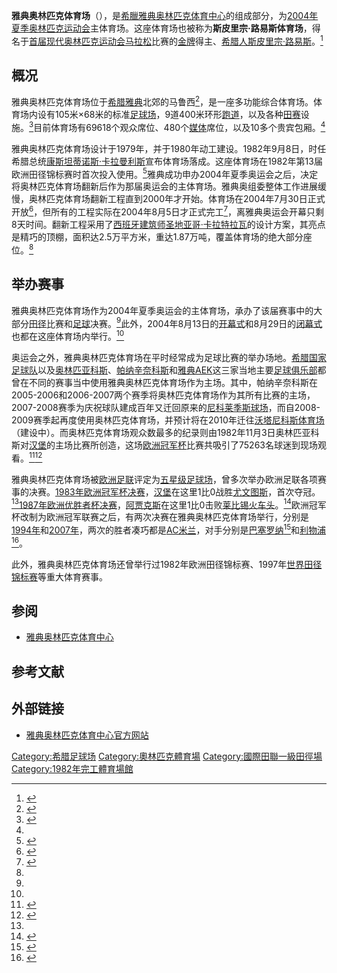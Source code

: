 {{noteTA
|G1=football
|G2=uefa
|1=zh-hans:雅典AEK; zh-hk:AEK雅典;
}}
{{Infobox Stadium 
|stadium_name      = 雅典奥林匹克体育场<br>Ολυμπιακό Στάδιο Αθήνας
|nickname          = 斯皮里宗·路易斯体育场
|image             =
|caption           = [[歐洲足協足球場分類|欧洲足联足球场]]{{rating|5|5}}
|fullname          = 
|location          = [[希腊|希腊]][[雅典|雅典]]马鲁西
|coordinates       = {{coord|38|02|10|N|23|47|15|E|type:landmark}}
|built             = 1979年
|opened            = 1982年
|renovated         = 2000年-2004年（[[2004年夏季奥林匹克运动会|奥运会]]）
|closed            = 
|demolished        = 
|owner             = 希腊政府
|operator          = 雅典奥林匹克体育中心
|surface           = 草皮
|construction_cost = 2.65亿欧元（2004年翻新）
|architect         = [[圣地亚哥·卡拉特拉瓦|圣地亚哥·卡拉特拉瓦]]（翻新）
|former_names      = 
|tenants           = [[帕纳辛奈科斯足球俱乐部|帕纳辛奈科斯足球俱乐部]]<br>[[奥林匹亚科斯足球俱乐部|奥林匹亚科斯足球俱乐部]]<br>[[雅典AEK足球俱乐部|雅典AEK足球俱乐部]]<br>[[希腊国家足球队|希腊国家足球队]]<br>[[2004年夏季奥林匹克运动会|2004年夏季奥林匹克运动会]]
|seating_capacity  = 75,000
|dimensions        = 105米×68米
}}
'''雅典奥林匹克体育场'''（{{lang-el|Ολυμπιακό Στάδιο Αθήνας}}），是[[希臘|希臘]][[雅典奥林匹克体育中心|雅典奥林匹克体育中心]]的组成部分，为[[2004年夏季奥林匹克运动会|2004年夏季奥林匹克运动会]]主体育场。这座体育场也被称为'''斯皮里宗·路易斯体育场'''，得名于[[1896年夏季奥林匹克运动会|首届现代奥林匹克运动会]][[马拉松|马拉松]]比赛的[[金牌|金牌]]得主、[[希腊人|希腊人]][[斯皮里宗·路易斯|斯皮里宗·路易斯]]。<ref name="xinhua">{{cite web |url=http://news.xinhuanet.com/sports/2004-08/12/content_1766770.htm |title=聚焦雅典奥运场馆 |publisher=[[新华网|新华网]] |date=2004年8月12日 |accessdate=2008年11月24日 |language=zh |archive-date=2008年7月23日 |archive-url=https://web.archive.org/web/20080723084057/http://news.xinhuanet.com/sports/2004-08/12/content_1766770.htm |dead-url=no }}</ref>

== 概况 ==
雅典奥林匹克体育场位于[[希腊|希腊]][[雅典|雅典]]北郊的马鲁西<ref>{{cite web |url=http://beijing.titan24.com/08-09-13/114662.html |title=雅典奥林匹克体育场--奥运后闲置 如今为AEK主场 |publisher=体坛网 |date=2008年9月13日 |accessdate=2008年11月24日 |language=zh }}{{dead link|date=2018年2月 |bot=InternetArchiveBot |fix-attempted=yes }}</ref>，是一座多功能综合体育场。体育场内设有105米×68米的标准[[足球场|足球场]]，9道400米环形[[跑道_(体育)|跑道]]，以及各种[[田赛|田赛]]设施。<ref name="main">{{cite web |url=http://www.oaka.com.gr/article_detail.asp?e_cat_serial=001003001001&e_cat_id=132&e_article_id=142 |title=Main Olympic Stadium |publisher=雅典奥林匹克体育中心 |date= |accessdate=2008年11月24日 |language=en |deadurl=yes |archiveurl=https://web.archive.org/web/20110929021349/http://www.oaka.com.gr/article_detail.asp?e_cat_serial=001003001001&e_cat_id=132&e_article_id=142 |archivedate=2011年9月29日 }}</ref>目前体育场有69618个观众席位、480个[[媒体|媒体]]席位，以及10多个贵宾包厢。<ref name="main"/>

雅典奥林匹克体育场设计于1979年，并于1980年动工建设。1982年9月8日，时任希腊总统[[康斯坦蒂诺斯·卡拉曼利斯|康斯坦蒂诺斯·卡拉曼利斯]]宣布体育场落成。这座体育场在1982年第13届欧洲田径锦标赛时首次投入使用。<ref name="HistoricApproach">{{cite web |url=http://www.oaka.com.gr/article_detail.asp?e_cat_serial=001002001&e_cat_id=128&e_article_id=194 |title=Historic Approach |publisher=雅典奥林匹克体育中心 |date= |accessdate=2008年11月24日 |language=en |deadurl=yes |archiveurl=https://web.archive.org/web/20140427083003/http://www.oaka.com.gr/article_detail.asp?e_cat_serial=001002001&e_cat_id=128&e_article_id=194 |archivedate=2014年4月27日 }}</ref>雅典成功申办2004年夏季奥运会之后，决定将奥林匹克体育场翻新后作为那届奥运会的主体育场。雅典奥组委整体工作进展缓慢，奥林匹克体育场翻新工程直到2000年才开始。体育场在2004年7月30日正式开放<ref name="aig">{{cite web |url=http://www.athensinfoguide.com/olympicvenues.htm |title=2004 Olympic Summer Games venues in Athens |publisher=Athens Info Guide |date= |accessdate=2008年11月24日 |language=en |archive-date=2009年10月16日 |archive-url=https://web.archive.org/web/20091016101338/http://www.athensinfoguide.com/olympicvenues.htm |dead-url=no }}</ref>，但所有的工程实际在2004年8月5日才正式完工<ref name="southcn">{{cite web |url=http://www.southcn.com/sports/2004/pics/200408061343.htm |title=雅典奥运会主体育场完工 宏伟外观亮相世界 |publisher=[[南方网|南方网]] |date=2004年8月6日 |accessdate=2008年11月24日 |language=zh |archive-date=2016年3月4日 |archive-url=https://web.archive.org/web/20160304203217/http://www.southcn.com/sports/2004/pics/200408061343.htm |dead-url=no }}</ref>，离雅典奥运会开幕只剩8天时间。翻新工程采用了[[西班牙|西班牙]][[建筑师|建筑师]][[圣地亚哥·卡拉特拉瓦|圣地亚哥·卡拉特拉瓦]]的设计方案，其亮点是精巧的顶棚，面积达2.5万平方米，重达1.87万吨，覆盖体育场的绝大部分座位。<ref name="xinhua"/>

== 举办赛事 ==
雅典奥林匹克体育场作为2004年夏季奥运会的主体育场，承办了该届赛事中的大部分[[田径|田径]]比赛和[[足球|足球]]决赛。<ref name="aig"/>此外，2004年8月13日的[[开幕式|开幕式]]和8月29日的[[闭幕式|闭幕式]]也都在这座体育场内举行。<ref name="aig"/>

奥运会之外，雅典奥林匹克体育场在平时经常成为足球比赛的举办场地。[[希腊国家足球队|希腊国家足球队]]以及[[奥林匹亚科斯足球俱乐部|奥林匹亚科斯]]、[[帕纳辛奈科斯足球俱乐部|帕纳辛奈科斯]]和[[雅典AEK足球俱乐部|雅典AEK]]这三家当地主要[[足球俱乐部|足球俱乐部]]都曾在不同的赛事当中使用雅典奥林匹克体育场作为主场。其中，帕纳辛奈科斯在2005-2006和2006-2007两个赛季将奥林匹克体育场作为其所有比赛的主场，2007-2008赛季为庆祝球队建成百年又迁回原来的[[尼科莱季斯球场|尼科莱季斯球场]]，而自2008-2009赛季起再度使用奥林匹克体育场，并预计将在2010年迁往[[沃塔尼科斯体育场|沃塔尼科斯体育场]]（建设中）。而奥林匹克体育场观众数最多的纪录则由1982年11月3日奥林匹亚科斯对[[汉堡体育俱乐部|汉堡]]的主场比赛所创造，这场[[欧洲冠军杯|欧洲冠军杯]]比赛共吸引了75263名球迷到现场观看。<ref>{{cite web |url=http://www.stadia.gr/oaka/oaka-f.html |title=Athens Olympic Stadium "Spyros Louis" |publisher=stadia.gr |date= |accessdate=2008年11月25日 |language=en |archive-date=2010年12月23日 |archive-url=https://web.archive.org/web/20101223213806/http://stadia.gr/oaka/oaka-f.html |dead-url=no }}</ref><ref name="rsssf198283">{{cite web |url=http://www.rsssf.com/ec/ec198283det.html#cc |title=European Champions' Cup 1982-83 - Details |publisher=rsssf.com |date= |accessdate=2008年11月25日 |language=en |archive-date=2018年5月16日 |archive-url=https://web.archive.org/web/20180516224442/http://www.rsssf.com/ec/ec198283det.html#cc |dead-url=no }}</ref>

雅典奥林匹克体育场被[[欧洲足联|欧洲足联]]评定为[[欧洲足联五星级足球场|五星级足球场]]，曾多次举办欧洲足联各项赛事的决赛。[[1983年欧洲冠军杯决赛|1983年欧洲冠军杯决赛]]，[[汉堡体育俱乐部|汉堡]]在这里1比0战胜[[尤文图斯足球俱乐部|尤文图斯]]，首次夺冠。<ref name="rsssf198283"/>[[1987年欧洲优胜者杯决赛|1987年欧洲优胜者杯决赛]]，[[阿贾克斯足球俱乐部|阿贾克斯]]在这里1比0击败[[莱比锡火车头足球俱乐部|莱比锡火车头]]。<ref name="rsssf198687">{{cite web |url=http://www.rsssf.com/ec/ec198687.html#cwc |title=Cup Winners' Cup 1986-87 |publisher=rsssf.com |date= |accessdate=2008年11月25日 |language=en |archive-date=2011年9月21日 |archive-url=https://web.archive.org/web/20110921043339/http://www.rsssf.com/ec/ec198687.html#cwc |dead-url=no }}</ref>欧洲冠军杯改制为欧洲冠军联赛之后，有两次决赛在雅典奥林匹克体育场举行，分别是[[1994年欧洲冠军联赛决赛|1994年]]和[[2007年欧洲冠军联赛决赛|2007年]]，两次的胜者凑巧都是[[米兰足球俱乐部|AC米兰]]，对手分别是[[巴塞罗纳足球俱乐部|巴塞罗纳]]<ref name="rsssf199394">{{cite web |url=http://www.rsssf.com/ec/ec199394.html |title=European Competitions 1993-94 |publisher=rsssf.com |date= |accessdate=2008年11月25日 |language=en |archive-date=2013年3月4日 |archive-url=https://web.archive.org/web/20130304022919/http://www.rsssf.com/ec/ec199394.html |dead-url=no }}</ref>和[[利物浦足球俱乐部|利物浦]]<ref>{{cite web |url=http://www.uefa.com/newsfiles/ucl/2006/300099_fr.pdf |title=Full Time Report |publisher=[[欧洲足联|欧洲足联]] |date=2007年5月23日 |accessdate=2008年11月25日 |format=PDF |language=en |archive-date=2012年11月4日 |archive-url=https://web.archive.org/web/20121104021619/http://www.uefa.com/newsfiles/ucl/2006/300099_fr.pdf |dead-url=no }}</ref>。

此外，雅典奥林匹克体育场还曾举行过1982年欧洲田径锦标赛、1997年[[世界田径锦标赛|世界田径锦标赛]]等重大体育赛事。

== 参阅 ==
* [[雅典奥林匹克体育中心|雅典奥林匹克体育中心]]

== 参考文献 ==
{{reflist|2}}

== 外部链接 ==
{{commons|Category:Athens Olympic Stadium}}
* {{El icon}}{{En icon}}[http://www.oaka.com.gr/ 雅典奥林匹克体育中心官方网站]{{Wayback|url=http://www.oaka.com.gr/ |date=20060614161110 }}

{{start box}}
{{succession box 
  | title=[[欧洲冠军杯|欧洲冠军杯]]<br>决赛场地
  | before=[[费耶诺德球场|费耶诺德球场]] <br> （[[鹿特丹|鹿特丹]]）
  | after=[[罗马奥林匹克体育场|罗马奥林匹克体育场]] <br> （[[罗马|罗马]]）
  | years=1983年
}}
{{succession box 
  | title=[[欧洲优胜者杯|欧洲优胜者杯]]<br>决赛场地
  | before=[[热尔兰体育场|热尔兰体育场]] <br> （[[里昂|里昂]]）
  | after=[[梅纳乌球场|梅纳乌球场]] <br> （[[斯特拉斯堡|斯特拉斯堡]]）
  | years=1987年
}}
{{succession box 
  | title=[[欧洲冠军联赛|欧洲冠军联赛]]<br>决赛场地
  | before=[[慕尼黑奥林匹克体育场|慕尼黑奥林匹克体育场]] <br> （[[慕尼黑|慕尼黑]]）
  | after=[[恩斯特·哈佩尔体育场|恩斯特·哈佩尔体育场]] <br> （[[维也纳|维也纳]]）
  | years=1994年
}}
{{succession box 
  | title=[[世界田径锦标赛|世界田径锦标赛]]<br> 场地|
  | before=[[乌列维体育场|乌列维体育场]] <br> （[[哥德堡|哥德堡]]） 
  | after=[[塞维利亚奥林匹克体育场|塞维利亚奥林匹克体育场]] <br/> （[[塞维利亚|塞维利亚]]）
  | years=1997年
}}
{{succession box
  | title  = [[夏季奥林匹克运动会|夏季奥林匹克运动会]]<br>开、闭幕式场地
  | before = [[澳大利亚体育场|澳大利亚体育场]] <br> （[[悉尼|悉尼]]）
  | after  = [[国家体育场_(北京)|国家体育场]] <br> （[[北京|北京]]）
  | years  = 2004年
}}
{{succession box
  | title  = [[奥林匹克运动会田径比赛|奥林匹克运动会田径比赛]]<br>主场地
  | before = [[澳大利亚体育场|澳大利亚体育场]] <br> （[[悉尼|悉尼]]）
  | after  = [[国家体育场_(北京)|国家体育场]] <br> （[[北京|北京]]）
  | years  = 2004年
}}
{{succession box
  | title  = [[奥林匹克运动会足球比赛|奥林匹克运动会足球比赛]]<br>决赛场地
  | before = [[澳大利亚体育场|澳大利亚体育场]] <br> （[[悉尼|悉尼]]）
  | after  = [[国家体育场_(北京)|国家体育场]] <br> （[[北京|北京]]）
  | years  = 2004年
}}
{{succession box |
  | title=[[欧洲冠军联赛|欧洲冠军联赛]]<br>决赛场地
  | before=[[法兰西体育场|法兰西体育场]] <br> （[[圣但尼_(塞纳-圣但尼省)|圣丹尼斯]]）
  | after=[[卢日尼基体育场|卢日尼基体育场]] <br> （[[莫斯科|莫斯科]]）
  | years=2007年
}}
{{end}}

{{Summer Olympic stadia}}

[[Category:希腊足球场|Category:希腊足球场]]
[[Category:奧林匹克體育場|Category:奧林匹克體育場]]
[[Category:國際田聯一級田徑場|Category:國際田聯一級田徑場]]
[[Category:1982年完工體育場館|Category:1982年完工體育場館]]